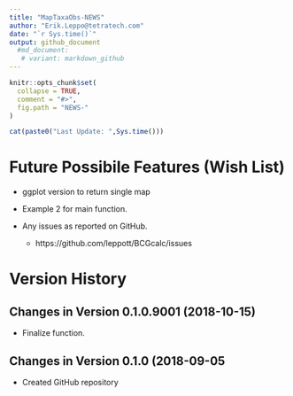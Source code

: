 ```yaml
---
title: "MapTaxaObs-NEWS"
author: "Erik.Leppo@tetratech.com"
date: "`r Sys.time()`"
output: github_document
  #md_document:
   # variant: markdown_github
---
```


<!-- NEWS.md is generated from NEWS.Rmd. Please edit that file -->

```r
knitr::opts_chunk$set(
  collapse = TRUE,
  comment = "#>",
  fig.path = "NEWS-"
)
```

```r
cat(paste0("Last Update: ",Sys.time()))
```

# Future Possibile Features (Wish List)

* ggplot version to return single map

* Example 2 for main function.

* Any issues as reported on GitHub.  
    + https://github.com/leppott/BCGcalc/issues

# Version History

## Changes in Version 0.1.0.9001 (2018-10-15)

* Finalize function.

## Changes in Version 0.1.0 (2018-09-05

* Created GitHub repository

